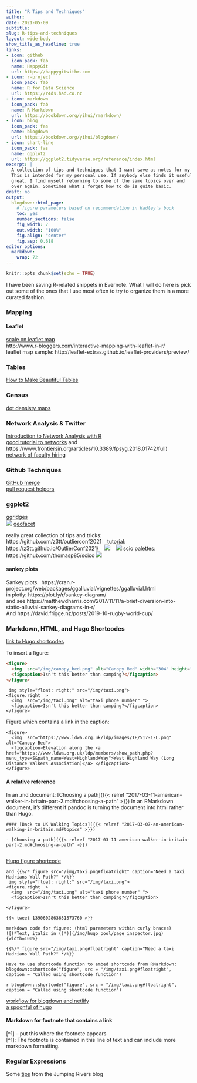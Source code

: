 ```yaml
---
title: "R Tips and Techniques"
author:
date: 2021-05-09
subtitle: 
slug: R-tips-and-techniques
layout: wide-body
show_title_as_headline: true
links:
- icon: github
  icon_pack: fab
  name: HappyGit
  url: https://happygitwithr.com
- icon: r-project
  icon_pack: fab
  name: R for Data Science
  url: https://r4ds.had.co.nz
- icon: markdown
  icon_pack: fab
  name: R Markdown
  url: https://bookdown.org/yihui/rmarkdown/
- icon: blog
  icon_pack: fas
  name: blogdown
  url: https://bookdown.org/yihui/blogdown/
- icon: chart-line
  icon_pack: fas
  name: ggplot2
  url: https://ggplot2.tidyverse.org/reference/index.html
excerpt: |
  A collection of tips and techniques that I want save as notes for my future self.
  This is intended for my personal use. If anybody else finds it useful,
  great. I find myself returning to some of the same topics over and
  over again. Sometimes what I forget how to do is quite basic.
draft: no
output: 
  blogdown::html_page:
    # figure parameters based on recommendation in Hadley's book
    toc: yes
    number_sections: false
    fig_width: 7
    out.width: "100%"
    fig.align: "center"
    fig.asp: 0.618  
editor_options:
  markdown: 
    wrap: 72
---
```


```r
knitr::opts_chunk$set(echo = TRUE)
```

I have been saving R-related snippets in Evernote. What I will do here is pick out some of
the ones that I use most often to try to organize them in a more curated fashion.

### Mapping

#### Leaflet

[scale on leaflet map](http://leafletjs.com/reference.html#control-scale)    
http://www.r-bloggers.com/interactive-mapping-with-leaflet-in-r/    
leaflet map sample: http://leaflet-extras.github.io/leaflet-providers/preview/    

### Tables

[How to Make Beautiful Tables](https://rfortherestofus.com/2019/11/how-to-make-beautiful-tables-in-r/)     

### Census

[dot densisty maps](https://tarakc02.github.io/dot-density/)

### Network Analysis & Twitter

[Introduction to Network Analysis with R](https://www.jessesadler.com/post/network-analysis-with-r/)    
[good tutorial to networks](http://psych-networks.com/misinterpreting-networks-an-abbreviated-tutorial-on-visualizations/) and https://www.frontiersin.org/articles/10.3389/fpsyg.2018.01742/full)    
[network of faculty hiring](http://advances.sciencemag.org/content/1/1/e1400005)

### Github Techniques

[GitHub merge](http://allendowney.github.io/amgit/conflict)    
[pull request helpers](https://usethis.r-lib.org/articles/articles/pr-functions.html)    

### ggplot2

[ggridges](https://cran.r-project.org/web/packages/ggridges/vignettes/gallery.html)   
![](img/ggridges_example.png)
[geofacet](https://hafen.github.io/geofacet/)     

really great collection of tips and tricks: https://github.com/z3tt/outlierconf2021
   tutorial: https://z3tt.github.io/OutlierConf2021/
   ![](img/ggplot_wizardry.png)
   ![](img/fancy_example.png)
scio palettes: https://github.com/thomasp85/scico 
![](img/scico_palette_show.png)

#### sankey plots

Sankey plots.  https://cran.r-project.org/web/packages/ggalluvial/vignettes/ggalluvial.html    
in plotly: https://plot.ly/r/sankey-diagram/    
and see https://matthewdharris.com/2017/11/11/a-brief-diversion-into-static-alluvial-sankey-diagrams-in-r/    
And https://david.frigge.nz/posts/2019-10-rugby-world-cup/    

### Markdown, HTML, and Hugo Shortcodes

[link to Hugo shortcodes](https://gohugo.io/content-management/shortcodes/#use-hugos-built-in-shortcodes)

To insert a figure:

```html
<figure> 
  <img  src="/img/canopy_bed.png" alt="Canopy Bed" width="304" height="228">
  <figcaption>Isn't this better than camping?</figcaption>
</figure> 
```

```
 img style="float: right;" src="/img/taxi.png"> 
<figure.right  > 
  <img  src="/img/taxi.png" alt="taxi phone number" ">
  <figcaption>Isn't this better than camping?</figcaption>
</figure>
```


Figure which contains a link in the caption:

```
<figure> 
  <img  src="https://www.ldwa.org.uk/ldp/images/TF/517-1-L.png" alt="Canopy Bed">
  <figcaption>Elevation along the <a href="https://www.ldwa.org.uk/ldp/members/show_path.php?menu_type=S&path_name=West+Highland+Way">West Highland Way (Long Distance Walkers Association)</a> </figcaption>
</figure> 
```

#### A relative reference

In an .md document:
[Choosing a path]({{< relref "2017-03-11-american-walker-in-britain-part-2.md#choosing-a-path" >}})
In an RMarkdown document, it's different if pandoc is turning the document into html rather than Hugo.

```
#### [Back to UK Walking Topics]({{< relref "2017-03-07-an-american-walking-in-britain.md#topics" >}})

- [Choosing a path]({{< relref "2017-03-11-american-walker-in-britain-part-2.md#choosing-a-path" >}})


```

[Hugo figure shortcode](https://gohugo.io/content-management/shortcodes/#figure)

```
and {{%/* figure src="/img/taxi.png#floatright" caption="Need a taxi Hadrians Wall Path?" */%}}
 img style="float: right;" src="/img/taxi.png"> 
<figure.right  > 
  <img  src="/img/taxi.png" alt="taxi phone number" ">
  <figcaption>Isn't this better than camping?</figcaption>
   
</figure>

{{< tweet 1390602863651573760 >}}

markdown code for figure: (html parameters within curly braces)
![(*Text, italic in ()*)](/img/hugo_pool/page_inspector.jpg){width=100%}

{{%/* figure src="/img/taxi.png#floatright" caption="Need a taxi Hadrians Wall Path?" */%}}

Have to use shortcode function to embed shortcode from RMarkdown:
blogdown::shortcode("figure", src = "/img/taxi.png#floatright", caption = "Called using shortcode function")
```

`r blogdown::shortcode("figure", src = "/img/taxi.png#floatright", caption = "Called using shortcode function")`

[workflow for blogdown and netlify](https://www.garrickadenbuie.com/blog/blogdown-netlify-new-post-workflow/)    
[a spoonful of hugo](https://alison.rbind.io/post/2020-12-12-how-much-hugo/)    

#### Markdown for footnote that contains a link

[^1] -- put this where the footnote appears    
[^1]: The footnote is contained in this line of text and can include more markdown formatting.    

### Regular Expressions

Some [tips](https://www.jumpingrivers.com/blog/regular-expressions-every-r-programmer-should-know/) from the Jumping Rivers blog



